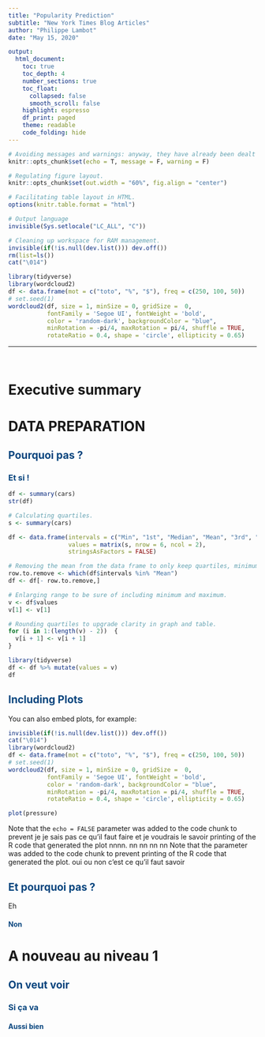 ---
title: "Popularity Prediction"
subtitle: "New York Times Blog Articles"
author: "Philippe Lambot"
date: "May 15, 2020"

output: 
  html_document:
    toc: true
    toc_depth: 4
    number_sections: true
    toc_float: 
      collapsed: false
      smooth_scroll: false
    highlight: espresso
    df_print: paged
    theme: readable
    code_folding: hide
---

```{r Setup}
# Avoiding messages and warnings: anyway, they have already been dealt with.  
knitr::opts_chunk$set(echo = T, message = F, warning = F)

# Regulating figure layout.
knitr::opts_chunk$set(out.width = "60%", fig.align = "center")

# Facilitating table layout in HTML.
options(knitr.table.format = "html")

# Output language
invisible(Sys.setlocale("LC_ALL", "C"))
```

<style type = "text/css">                  # Title colors
h1 {color: #08457E}
h2 {color: #08457E}
h3 {color: #08457E}
h4 {color: #08457E}
</style>

<style type = "text/css">                  # No bullets in TOC
div#TOC li {
    list-style:none;
    background-image:none;
    background-repeat:none;
    background-position:0;
}
</style>

<style type = "text/css">                  # Font size
<font size = "3">
</style>

<style type = "text/css">                  # Double text justification
body {
text-align: justify}
</style>

```{r Cleaning up workspace and downloading packages}
# Cleaning up workspace for RAM management.
invisible(if(!is.null(dev.list())) dev.off())
rm(list=ls())
cat("\014")

library(tidyverse)
library(wordcloud2)
df <- data.frame(mot = c("toto", "%", "$"), freq = c(250, 100, 50))
# set.seed(1)
wordcloud2(df, size = 1, minSize = 0, gridSize =  0,
           fontFamily = 'Segoe UI', fontWeight = 'bold',
           color = 'random-dark', backgroundColor = "blue",
           minRotation = -pi/4, maxRotation = pi/4, shuffle = TRUE,
           rotateRatio = 0.4, shape = 'circle', ellipticity = 0.65)
```

-----------------------------------------------------------------

<br>

# Executive summary {.unnumbered}

# DATA PREPARATION

## Pourquoi pas ?

### Et si !

```{r cars}
df <- summary(cars) 
str(df)

# Calculating quartiles.
s <- summary(cars)

df <- data.frame(intervals = c("Min", "1st", "Median", "Mean", "3rd", "Max"), 
                 values = matrix(s, nrow = 6, ncol = 2), 
                 stringsAsFactors = FALSE)

# Removing the mean from the data frame to only keep quartiles, minimum and maximum.
row.to.remove <- which(df$intervals %in% "Mean")
df <- df[- row.to.remove,] 

# Enlarging range to be sure of including minimum and maximum.
v <- df$values
v[1] <- v[1]

# Rounding quartiles to upgrade clarity in graph and table.
for (i in 1:(length(v) - 2))  {
  v[i + 1] <- v[i + 1]
}

library(tidyverse)
df <- df %>% mutate(values = v)
df

```

## Including Plots

You can also embed plots, for example:

```{r pressure}
invisible(if(!is.null(dev.list())) dev.off())
cat("\014")
library(wordcloud2)
df <- data.frame(mot = c("toto", "%", "$"), freq = c(250, 100, 50))
# set.seed(1)
wordcloud2(df, size = 1, minSize = 0, gridSize =  0,
           fontFamily = 'Segoe UI', fontWeight = 'bold',
           color = 'random-dark', backgroundColor = "blue",
           minRotation = -pi/4, maxRotation = pi/4, shuffle = TRUE,
           rotateRatio = 0.4, shape = 'circle', ellipticity = 0.65)

plot(pressure)
```

Note that the `echo = FALSE` parameter was added to the code chunk to prevent je je sais pas ce qu'il faut faire et je voudrais le savoir  printing of the R code that generated the plot nnnn. nn nn nn nn Note that the parameter was added to the code chunk to prevent printing of the R code that generated the plot. oui ou non c'est ce qu'il faut savoir 

## Et pourquoi pas ?

Eh 

#### Non 

# A nouveau au niveau 1

## On veut voir

### Si ça va

#### Aussi bien
